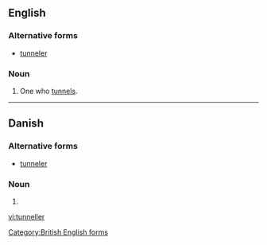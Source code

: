 ==English==

===Alternative forms===
* [[tunneler]]

===Noun===
{{en-noun}}

# One who [[tunnel]]s.

[[Category:British English forms]]

----

==Danish==

===Alternative forms===
* [[tunneler#Danish|tunneler]]

===Noun===
{{head|da|noun form|g=c}}

# {{form of|indefinite plural|tunnel|lang=da}}

[[vi:tunneller]]